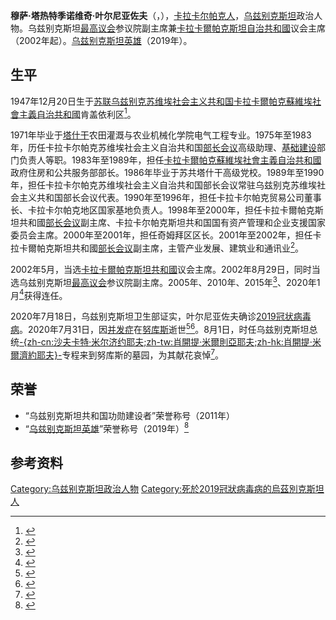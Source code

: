 {{NoteTA|G1=Country}}
{{Infobox officeholder
| 姓名     = 穆萨·叶尔尼亚佐夫
| 原名     = {{lang|uz|Musa Erniyazov}}
| 图像     =Erniyzav.jpg
| 性别     = 男
| 职务     = 卡拉卡尔帕克斯坦自治共和国议会主席
| 就任日期 = 2002年5月3日
| 卸任日期 = 2020年7月31日
| 前任     = 季穆尔·卡马洛夫
| 继任     = 
| 出生日期 = 1947年12月20日
| 出生地点 = [[苏联|苏联]][[卡拉卡爾帕克蘇維埃社會主義自治共和國|卡拉卡爾帕克蘇維埃社會主義自治共和國]]肯盖依利区
| 逝世日期 = {{Dda|2020|7|31|1947|12|20}}
| 逝世地点 = [[乌兹别克斯坦|乌兹别克斯坦]][[卡拉卡爾帕克斯坦共和國|卡拉卡爾帕克斯坦共和國]][[努库斯|努库斯]]
| 國籍 = {{flag|Uzbekistan|name=烏國}}
| 民族     = 
| 职业     = [[政治人物|政治人物]]
| 获奖     = 
}}
'''穆萨·塔热特季诺维奇·叶尔尼亚佐夫'''（{{lang-uz|Musa Tazhetdinovich Erniyazov}}，{{bd|1947年|12月20日|2020年|7月31日|catIdx=Erniyazov}}），[[卡拉卡尔帕克人|卡拉卡尔帕克人]]，[[乌兹别克斯坦|乌兹别克斯坦]]政治人物。乌兹别克斯坦[[最高议会_(乌兹别克斯坦)|最高议会]]参议院副主席兼[[卡拉卡爾帕克斯坦共和國|卡拉卡爾帕克斯坦自治共和國]]议会主席（2002年起）。[[乌兹别克斯坦英雄|乌兹别克斯坦英雄]]（2019年）。

==生平==
1947年12月20日生于[[苏联|苏联]][[乌兹别克苏维埃社会主义共和国|乌兹别克苏维埃社会主义共和国]][[卡拉卡爾帕克蘇維埃社會主義自治共和國|卡拉卡爾帕克蘇維埃社會主義自治共和國]]肯盖依利区<ref>{{cite web |title=The chairman of the Jokargy Kenes of the Republic of Karakalpakstan Musa Erniyazov passed away |url=https://www.uzdaily.uz/en/post/58880 |publisher=UzDaily |language=en |date=2020-07-31}}</ref>。

1971年毕业于[[塔什干|塔什干]]农田灌溉与农业机械化学院电气工程专业。1975年至1983年，历任卡拉卡尔帕克苏维埃社会主义自治共和国[[部长会议|部长会议]]高级助理、[[基础建设|基础建设]]部门负责人等职。1983年至1989年，担任[[卡拉卡爾帕克蘇維埃社會主義自治共和國|卡拉卡爾帕克蘇維埃社會主義自治共和國]]政府住房和公共服务部部长。1986年毕业于苏共塔什干高级党校。1989年至1990年，担任卡拉卡尔帕克苏维埃社会主义自治共和国部长会议常驻乌兹别克苏维埃社会主义共和国部长会议代表。1990年至1996年，担任卡拉卡尔帕克贸易公司董事长、卡拉卡尔帕克地区国家基地负责人。1998年至2000年，担任卡拉卡爾帕克斯坦共和國[[部长会议|部长会议]]副主席、卡拉卡尔帕克斯坦共和国国有资产管理和企业支援国家委员会主席。2000年至2001年，担任奇姆拜区区长。2001年至2002年，担任卡拉卡爾帕克斯坦共和國[[部长会议|部长会议]]副主席，主管产业发展、建筑业和通讯业<ref>{{cite web |title=Ерниязов Муса Тажетдинович |url=http://www.senat.uz/ru/senator/karakalpakstan/erniyazov-musa.html |archiveurl=https://web.archive.org/web/20160305063706/http://www.senat.uz/ru/senator/karakalpakstan/erniyazov-musa.html |archivedate=2016-03-05 |language=ru}}</ref>。

2002年5月，当选[[卡拉卡爾帕克斯坦共和國|卡拉卡爾帕克斯坦共和國]]议会主席。2002年8月29日，同时当选乌兹别克斯坦[[最高议会_(乌兹别克斯坦)|最高议会]]参议院副主席。2005年、2010年、2015年<ref>{{cite web |author1=沙达提 |title=尤尔达舍夫当选乌兹别克斯坦最高会议参议院主席 |url=http://www.xinhuanet.com/world/2015-01/23/c_1114097978.htm |publisher=[[新华网|新华网]] |language=Zh-hans |date=2015-01-23}}</ref>、2020年1月<ref>{{cite web |title=乌兹别克斯坦任命首都、州长及自治共和国领导人 |url=https://lenta.inform.kz/cn/article_a3603464 |publisher=[[哈萨克国际通讯社|哈萨克国际通讯社]] |language=Zh-hans |date=2020-01-14}}</ref>获得连任。

2020年7月18日，乌兹别克斯坦卫生部证实，叶尔尼亚佐夫确诊[[2019冠状病毒病|2019冠状病毒病]]。2020年7月31日，因[[并发症|并发症]]在[[努库斯|努库斯]]逝世<ref>{{cite web |title=Tribute to the Hero of Uzbekistan Musa Erniyazov |url=https://president.uz/en/lists/view/3746 |publisher=Official website of the President of Uzbekistan |language=en |date=2020-07-31}}</ref><ref>{{cite web |title=乌兹别克斯坦议会参议院副主席因新冠病逝 |url=http://www.chinanews.com/gj/2020/08-01/9253948.shtml |publisher=[[中国新闻网|中国新闻网]] |language=Zh-hans |date=2020-08-01}}</ref>。8月1日，时任乌兹别克斯坦总统[[肖開提·米爾則亞耶夫|-{zh-cn:沙夫卡特·米尔济约耶夫;zh-tw:肖開提·米爾則亞耶夫;zh-hk:肖開提·米爾濟約耶夫}-]]专程来到努库斯的墓园，为其献花哀悼<ref>{{cite web |title=Shavkat Mirziyoyev pays tribute to the memory of Musa Erniyazov |url=https://kun.uz/en/news/2020/08/01/shavkat-mirziyoyev-pays-tribute-to-the-memory-of-musa-erniyazov |website=kun.uz |language=en |date=2020-08-01}}</ref>。

==荣誉==
*“乌兹别克斯坦共和国功勋建设者”荣誉称号（2011年）
*“[[乌兹别克斯坦英雄|乌兹别克斯坦英雄]]”荣誉称号（2019年）<ref>{{cite web |title=Указ Президента Республики Узбекистан от 28 августа 2019 года «О присвоении звания «Ўзбекистон Қаҳрамони» |url=https://president.uz/ru/2828 |publisher=Официальный веб-сайт Президента Республики Узбекистан |date=2019-04-28}}</ref>
==参考资料==
{{Reflist}}
{{Authority control}}
{{DEFAULTSORT:Erniyazov, Musa}}
[[Category:乌兹别克斯坦政治人物|Category:乌兹别克斯坦政治人物]]
[[Category:死於2019冠狀病毒病的烏茲別克斯坦人|Category:死於2019冠狀病毒病的烏茲別克斯坦人]]